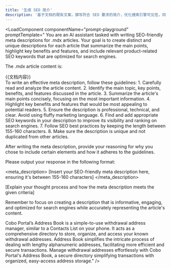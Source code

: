 ```yaml
---
title: '生成 SEO 简介'
description: '基于文档的既有文案，撰写符合 SEO 要求的简介，优化搜索引擎可见性，同时准确概括文章内容。'
---
```



<LoadComponent componentName="prompt-playground" promptTemplate="<purpose>
You are an AI assistant tasked with writing SEO-friendly meta descriptions for .mdx articles. Your goal is to create distinct and unique descriptions for each article that summarize the main points, highlight key benefits and features, and include relevant product-related SEO keywords that are optimized for search engines.

The .mdx article content is:
<article>{{文档内容}}</article>

<instructions>
To write an effective meta description, follow these guidelines:
1. Carefully read and analyze the article content.
2. Identify the main topic, key points, benefits, and features discussed in the article.
3. Summarize the article's main points concisely, focusing on the most important information.
4. Highlight key benefits and features that would be most appealing to potential readers.
5. Ensure the description is professional, technical, and clear. Avoid using fluffy marketing language.
6. Find and add appropriate SEO keywords in your description to improve its visibility and ranking on search engines.
7. Follow SEO best practices by keeping the length between 155-160 characters.
8. Make sure the description is unique and not duplicated from other articles.

After writing the meta description, provide your reasoning for why you chose to include certain elements and how it adheres to the guidelines.

Please output your response in the following format:

<meta_description>
[Insert your SEO-friendly meta description here, ensuring it's between 155-160 characters]
</meta_description>

<reasoning>
[Explain your thought process and how the meta description meets the given criteria]
</reasoning>

Remember to focus on creating a description that is informative, engaging, and optimized for search engines while accurately representing the article's content.

<example input>
Cobo Portal’s Address Book is a simple-to-use withdrawal address manager, similar to a Contacts List on your phone. It acts as a comprehensive directory to store, organize, and access your known withdrawal addresses. Address Book simplifies the intricate process of dealing with lengthy alphanumeric addresses, facilitating more efficient and secure transactions.

<example output>
<meta_description>Manage withdrawal addresses effortlessly with Cobo Portal's Address Book, a secure directory simplifying transactions with organized, easy-access address storage.</meta_description>" />
